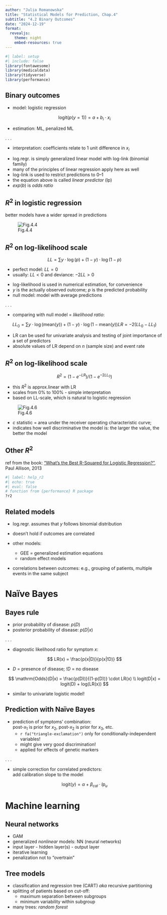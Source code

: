 ```yaml
---
author: "Julia Romanowska"
title: "Statistical Models for Prediction, Chap.4"
subtitle: "4.2 Binary Outcomes"
date: "2024-12-19"
format:
  revealjs:
    theme: night
    embed-resources: true
---
```


```r
#| label: setup
#| include: false
library(fontawesome)
library(medicaldata)
library(tidyverse)
library(performance)
```

## Binary outcomes

- model: logistic regression

$$
\mathrm{logit}(p(y = 1)) = a + b_i \cdot x_i
$$

- estimation: ML, penalized ML

. . . 

- interpretation: coefficients relate to 1 unit difference in $x_i$

:::notes
- log.regr. is simply generalized linear model with log-link (binomial family)
- many of the principles of linear regression apply here as well
- log-link is used to restrict predictions to 0--1
- the equation above is called _linear predictor_ (lp)
- $exp(b)$ is _odds ratio_
:::

## $R^2$ in logistic regression

better models have a wider spread in predictions

![Fig.4.4](img/fig_4_4.png)

## $R^2$ on log-likelihood scale

$$
LL = \sum y \cdot \log(p) + (1-y) \cdot \log(1-p)
$$

- perfect model: $LL = 0$
- usually: $LL < 0$ and deviance: $-2LL > 0$

:::notes
- log-likelihood is used in numerical estimation, for convenience
- _y_ is the actually observed outcome; _p_ is the predicted probability
- null model: model with average predictions
:::

. . . 

- comparing with null model = _likelihood ratio_:

$$
LL_0 = \sum y \cdot \log(\mathrm{mean}(y)) + (1-y) \cdot \log(1 - \mathrm{mean}(y))
LR = -2(LL_0 - LL_1)
$$

:::notes
- LR can be used for univariate analysis and testing of joint importance of a
set of predictors
- absolute values of LR depend on _n_ (sample size) and event rate
:::

## $R^2$ on log-likelihood scale

$$
R^2 = \left( 1- e^{-LR} \right) / \left( 1 - e^{-2LL_0} \right)
$$

:::notes
- this $R^2$ is approx.linear with LR
- scales from 0% to 100% - simple interpretation
- based on LL-scale, which is natural to logistic regression
:::

![Fig.4.6](img/fig_4_6.png)

:::notes
- _c_ statistic = area under the receiver operating characteristic curve;
- indicates how well discriminative the model is: the larger the value, the better the model
:::

## Other $R^2$

ref from the book: ["What’s the Best R-Squared for Logistic Regression?"](https://statisticalhorizons.com/r2logistic/), Paul Allison, 2013

```r
#| label: help_r2
#| echo: true
#| eval: false
# function from {performance} R package
?r2
```

## Related models

- log.regr. assumes that _y_ follows binomial distribution
- doesn't hold if outcomes are correlated

- other models:
  - GEE = generalized estimation equations
  - random effect models

:::notes
- correlations between outcomes: e.g., grouping of patients, multiple events
in the same subject
:::

# Naïve Bayes

## Bayes rule

- prior probability of disease: $p(D)$
- posterior probability of disease: $p(D|x)$

. . . 

- diagnostic likelihood ratio for symptom $x$:

$$
LR(x) = \frac{p(x|D)}{p(x|!D)}
$$

:::notes
- _D_ = presence of disease; _!D_ = no disease
:::

$$
\mathrm{Odds}(D|x) = \frac{p(D))}{(1-p(D))} \cdot  LR(x) \\
logit(D|x) = logit(D) + log(LR(x))
$$

- similar to univariate logistic model!

## Prediction with Naïve Bayes

- prediction of symptoms' combination:    
post-$x_1$ is prior for $x_2$, post-$x_2$ is prior for $x_3$, etc.
  - `r fa("triangle-exclamation")` only for conditionally-independent variables!
  - might give very good discrimination!
  - applied for effects of genetic markers

. . . 

- simple correction for correlated predictors:    
add calibration slope to the model

$$
\mathrm{logit}(y) = \alpha + \beta_{cal} \cdot lp_u
$$

# Machine learning

## Neural networks

- GAM
- generalized _nonlinear_ models: NN (neural networks)
- input layer - hidden layer(s) - output layer
- iterative learning
- penalization not to "overtrain"

## Tree models

- classification and regression tree (CART) _aka_ recursive partitioning
- splitting of patients based on cut-off:
  - maximum separation between subgroups
  - minimum variability within subgroup

- many trees: _random forest_
